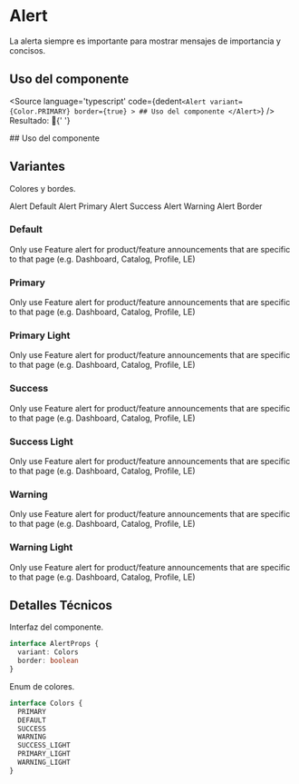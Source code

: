 

<Meta title='Atoms/Alert' component={Alert} />

# Alert

La alerta siempre es importante para mostrar mensajes de importancia y concisos.

## Uso del componente

<Source
  language='typescript'
  code={dedent`
    <Alert variant={Color.PRIMARY} border={true} >
      ## Uso del componente
    </Alert>
  `}
/>
Resultado: 🤗{' '}

<Alert variant={Colors.PRIMARY} border={true}>
  ## Uso del componente
</Alert>

## Variantes

Colores y bordes.

<Canvas>
  <Story name='Default'>
    <Alert variant={Colors.DEFAULT}>Alert Default</Alert>
  </Story>
  <Story name='Primary'>
    <Alert variant={Colors.PRIMARY}>Alert Primary</Alert>
  </Story>
  <Story name='Success'>
    <Alert variant={Colors.SUCCESS}>Alert Success</Alert>
  </Story>
  <Story name='Warning'>
    <Alert variant={Colors.WARNING}>Alert Warning</Alert>
  </Story>
  <Story name='Border'>
    <Alert variant={Colors.DEFAULT} border='true'>
      Alert Border
    </Alert>
  </Story>
</Canvas>

### Default

<Alert variant={Colors.DEFAULT}>
  Only use Feature alert for product/feature announcements that are specific to
  that page (e.g. Dashboard, Catalog, Profile, LE)
</Alert>

### Primary

<Alert variant={Colors.PRIMARY}>
  Only use Feature alert for product/feature announcements that are specific to
  that page (e.g. Dashboard, Catalog, Profile, LE)
</Alert>

### Primary Light

<Alert variant={Colors.PRIMARY_LIGHT}>
  Only use Feature alert for product/feature announcements that are specific to
  that page (e.g. Dashboard, Catalog, Profile, LE)
</Alert>

### Success

<Alert variant={Colors.SUCCESS}>
  Only use Feature alert for product/feature announcements that are specific to
  that page (e.g. Dashboard, Catalog, Profile, LE)
</Alert>

### Success Light

<Alert variant={Colors.SUCCESS_LIGHT}>
  Only use Feature alert for product/feature announcements that are specific to
  that page (e.g. Dashboard, Catalog, Profile, LE)
</Alert>

### Warning

<Alert variant={Colors.WARNING}>
  Only use Feature alert for product/feature announcements that are specific to
  that page (e.g. Dashboard, Catalog, Profile, LE)
</Alert>

### Warning Light

<Alert variant={Colors.WARNING_LIGHT}>
  Only use Feature alert for product/feature announcements that are specific to
  that page (e.g. Dashboard, Catalog, Profile, LE)
</Alert>

## Detalles Técnicos

Interfaz del componente.

```ts
interface AlertProps {
  variant: Colors
  border: boolean
}
```

Enum de colores.

```ts
interface Colors {
  PRIMARY
  DEFAULT
  SUCCESS
  WARNING
  SUCCESS_LIGHT
  PRIMARY_LIGHT
  WARNING_LIGHT
}
```
